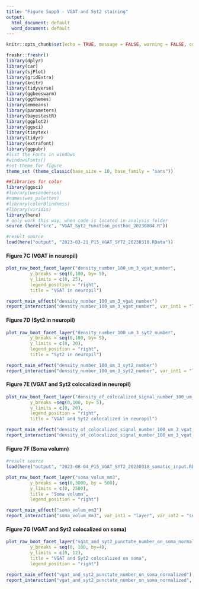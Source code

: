 ```yaml
---
title: "Figure Supp9 - VGAT and Syt2 staining"
output:
  html_document: default
  word_document: default
---
```


```r
knitr::opts_chunk$set(echo = TRUE, message = FALSE, warning = FALSE, comment = "")

freshr::freshr()
library(dplyr)
library(car)
library(sjPlot)
library(gridExtra)
library(knitr)
library(tidyverse)
library(ggbeeswarm)
library(ggthemes)
library(emmeans)
library(parameters)
library(bayestestR)
library(ggplot2)
library(ggsci)
library(tinytex)
library(tidyr)
library(extrafont)
library(ggpubr)
#list the Fonts in windows
#windowsFonts()
#set-theme for figure
theme_set (theme_classic(base_size = 10, base_family = "sans"))

##libraries for color
library(ggsci)
#library(wesanderson)
#names(wes_palettes)
#library(colorBlindness)
#library(viridis)
library(here)
# only work this way, when code is located in analysis folder
source (here("src", "VGAT_Syt2_Function_posthoc_20230804.R"))
```


```r
#result source
load(here("output", "2023-03-21_P15_VGAT_SYT2_20230318.RData"))
```


#### Figure 7C (VGAT in neuropil)
```r
plot_raw_boot_facet_layer("density_number_100_um_3_vgat_number",
         y_breaks = seq(0,100, by= 5), 
         y_limits = c(0, 25),
         legend_position = "right",
         title = "VGAT in neuropil")
```

```r
report_main_effect("density_number_100_um_3_vgat_number")
report_interaction("density_number_100_um_3_vgat_number", var_int1 = "layer", var_int2 = "sex")
```


#### Figure 7D (Syt2 in neuropil)
```r
plot_raw_boot_facet_layer("density_number_100_um_3_syt2_number",
         y_breaks = seq(0,100, by= 5), 
         y_limits = c(0, 20),
         legend_position = "right",
         title = "Syt2 in neuropil")
```

```r
report_main_effect("density_number_100_um_3_syt2_number")
report_interaction("density_number_100_um_3_syt2_number", var_int1 = "layer", var_int2 = "sex")
```


#### Figure 7E (VGAT and Syt2 colocalized in neuropil)
```r
plot_raw_boot_facet_layer("density_of_colocalized_signal_number_100_um_3_vgat_and_syt2_punctate_number",
         y_breaks =seq(0,100, by= 5), 
         y_limits = c(0, 20),
         legend_position = "right",
         title = "VGAT and Syt2 colocalized in neuropil")
```

```r
report_main_effect("density_of_colocalized_signal_number_100_um_3_vgat_and_syt2_punctate_number")
report_interaction("density_of_colocalized_signal_number_100_um_3_vgat_and_syt2_punctate_number", var_int1 = "layer", var_int2 = "sex")
```


#### Figure 7F (Soma volumn)
```r
#result source
load(here("output", "2023-08-04_P15_VGAT_SYT2_20230318_somatic_input.RData"))
```

```r
plot_raw_boot_facet_layer("soma_volum_mm3",
         y_breaks = seq(0,3000, by = 500), 
         y_limits = c(0, 2500),
         title = "Soma volumn",
         legend_position = "right")
```

```r
report_main_effect("soma_volum_mm3")
report_interaction("soma_volum_mm3", var_int1 = "layer", var_int2 = "sex")
```


#### Figure 7G (VGAT and Syt2 colocalized on soma)
```r
plot_raw_boot_facet_layer("vgat_and_syt2_punctate_number_on_soma_normalized",
         y_breaks = seq(0, 100, by=4), 
         y_limits = c(0, 12),
         title = "VGAT and Syt2 colocalized on soma",
         legend_position = "right")
```

```r
report_main_effect("vgat_and_syt2_punctate_number_on_soma_normalized")
report_interaction("vgat_and_syt2_punctate_number_on_soma_normalized", var_int1 = "layer", var_int2 = "sex")
```

